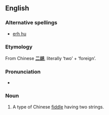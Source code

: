 {{wikipedia}}
==English==

===Alternative spellings===
*[[erh hu]]

===Etymology===
From Chinese '''[[二胡]]''', literally ‘two’ + ‘foreign’.

===Pronunciation===
* {{IPA|/ˈɜːhuː/}}

===Noun===
{{en-noun|erhu}}

# A type of Chinese [[fiddle]] having two strings.